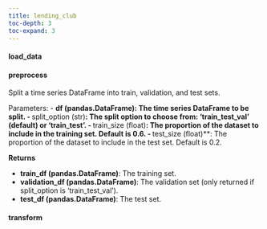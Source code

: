 ```yaml
---
title: lending_club
toc-depth: 3
toc-expand: 3
---
```







#### load_data

 
#### preprocess

Split a time series DataFrame into train, validation, and test sets.

Parameters:
- **df (pandas.DataFrame)****: The time series DataFrame to be split.
- **split_option (str)**: The split option to choose from: 'train_test_val' (default) or 'train_test'.
- **train_size (float)**: The proportion of the dataset to include in the training set. Default is 0.6.
- **test_size (float)**: The proportion of the dataset to include in the test set. Default is 0.2.

**Returns**

- **train_df (pandas.DataFrame)**: The training set.
- **validation_df (pandas.DataFrame)**: The validation set (only returned if split_option is 'train_test_val').
- **test_df (pandas.DataFrame)**: The test set.




 
#### transform

 